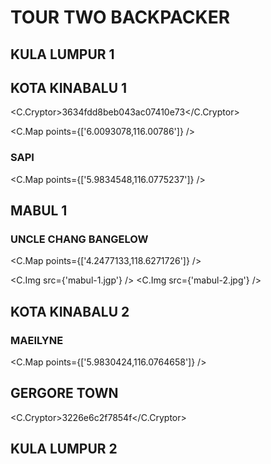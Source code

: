 
# TOUR TWO BACKPACKER

## KULA LUMPUR 1

## KOTA KINABALU 1

<C.Cryptor>3634fdd8beb043ac07410e73</C.Cryptor>

<C.Map points={['6.0093078,116.00786']} />


### SAPI

<C.Map points={['5.9834548,116.0775237']} />

## MABUL 1

### UNCLE CHANG BANGELOW

<C.Map points={['4.2477133,118.6271726']} />

<C.Img src={'mabul-1.jgp'} />
<C.Img src={'mabul-2.jpg'} />

## KOTA KINABALU 2

### MAEILYNE

<C.Map points={['5.9830424,116.0764658']} />

## GERGORE TOWN

<C.Cryptor>3226e6c2f7854f</C.Cryptor>

## KULA LUMPUR 2
